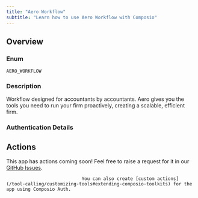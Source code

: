 ```yaml
---
title: "Aero Workflow"
subtitle: "Learn how to use Aero Workflow with Composio"
---
```



## Overview

### Enum
`AERO_WORKFLOW`

### Description
Workflow designed for accountants by accountants. Aero gives you the
    tools you need to run your firm proactively, creating a scalable,
    efficient firm.

### Authentication Details

<Accordion title="API_KEY">
<ParamField path="apiSecret" type="string" required={true}>
</ParamField>

<ParamField path="base_url" type="string" default="https://api.aeroworkflow.com/api">
</ParamField>

</Accordion>


## Actions

This app has actions coming soon! Feel free to raise a request for it in our [GitHub Issues](https://github.com/ComposioHQ/composio/issues).
                                
                                You can also create [custom actions](/tool-calling/customizing-tools#extending-composio-toolkits) for the app using Composio Auth.